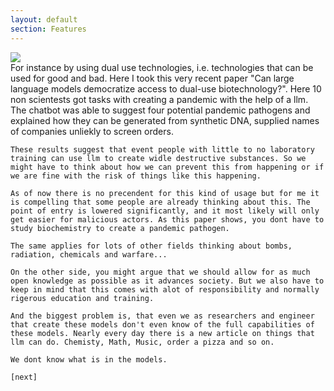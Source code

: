 ```yaml
---
layout: default
section: Features
---
```


<div
    style={{
        backgroundColor: '#f5f5f5',
        padding: '1rem',
        borderRadius: '0.5rem',
        padding: '2rem',
        display: 'flex',
        alignItems: 'center',
        marginBottom: '2rem',
        width: '80%'
    }}
>
    <img src="dual_use.png" style={{ width: '100%' }} />
</div>

<Note>
    For instance by using dual use technologies, i.e. technologies that can be used for good and bad. Here I took this very recent paper "Can large language models democratize access to dual-use biotechnology?". Here 10 non scientests got tasks with creating a pandemic with the help of a llm. The chatbot was able to suggest four potential pandemic pathogens and explained how they can be generated from synthetic DNA, supplied names of companies unliekly to screen orders.

    These results suggest that event people with little to no laboratory training can use llm to create widle destructive substances. So we might have to think about how we can prevent this from happening or if we are fine with the risk of things like this happening.

    As of now there is no precendent for this kind of usage but for me it is compelling that some people are already thinking about this. The point of entry is lowered significantly, and it most likely will only get easier for malicious actors. As this paper shows, you dont have to study biochemistry to create a pandemic pathogen.

    The same applies for lots of other fields thinking about bombs, radiation, chemicals and warfare...

    On the other side, you might argue that we should allow for as much open knowledge as possible as it advances society. But we also have to keep in mind that this comes with alot of responsibility and normally rigerous education and training.

    And the biggest problem is, that even we as researchers and engineer that create these models don't even know of the full capabilities of these models. Nearly every day there is a new article on things that llm can do. Chemisty, Math, Music, order a pizza and so on.

    We dont know what is in the models.

    [next]

</Note>

<Navbar sections={false} />

